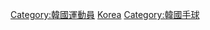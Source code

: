 {{Commonscat|Handball players from South Korea}}

[[Category:韓國運動員|Category:韓國運動員]]
[[Category:各國手球運動員|Korea]]
[[Category:韓國手球|Category:韓國手球]]